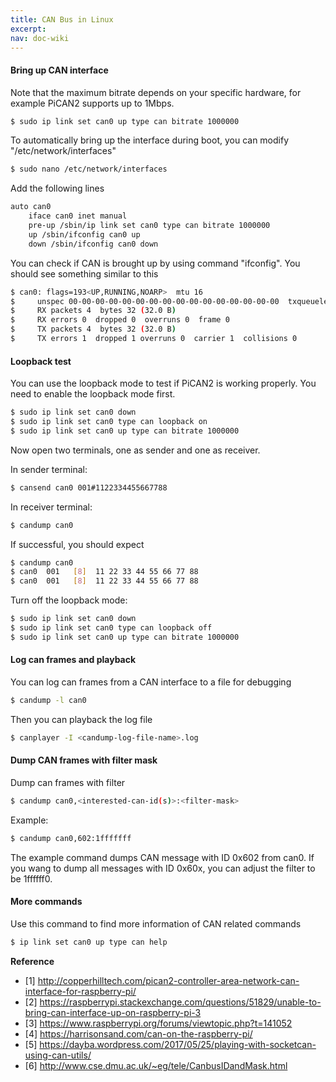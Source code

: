 ```yaml
---
title: CAN Bus in Linux
excerpt: 
nav: doc-wiki
---
```


#### Bring up CAN interface

Note that the maximum bitrate depends on your specific hardware, for example PiCAN2 supports up to 1Mbps.

```bash
$ sudo ip link set can0 up type can bitrate 1000000
```

To automatically bring up the interface during boot, you can modify "/etc/network/interfaces"

```bash
$ sudo nano /etc/network/interfaces
```

Add the following lines

```bash
auto can0
    iface can0 inet manual
    pre-up /sbin/ip link set can0 type can bitrate 1000000 
    up /sbin/ifconfig can0 up
    down /sbin/ifconfig can0 down
```

You can check if CAN is brought up by using command "ifconfig". You should see something similar to this

```bash
$ can0: flags=193<UP,RUNNING,NOARP>  mtu 16
$     unspec 00-00-00-00-00-00-00-00-00-00-00-00-00-00-00-00  txqueuelen 10  (UNSPEC)
$     RX packets 4  bytes 32 (32.0 B)
$     RX errors 0  dropped 0  overruns 0  frame 0
$     TX packets 4  bytes 32 (32.0 B)
$     TX errors 1  dropped 1 overruns 0  carrier 1  collisions 0
```

#### Loopback test

You can use the loopback mode to test if PiCAN2 is working properly. You need to enable the loopback mode first.

```bash
$ sudo ip link set can0 down
$ sudo ip link set can0 type can loopback on
$ sudo ip link set can0 up type can bitrate 1000000
```

Now open two terminals, one as sender and one as receiver.

In sender terminal:

```bash
$ cansend can0 001#1122334455667788
```

In receiver terminal:

```bash
$ candump can0
```

If successful, you should expect

```bash
$ candump can0
$ can0  001   [8]  11 22 33 44 55 66 77 88
$ can0  001   [8]  11 22 33 44 55 66 77 88
```

Turn off the loopback mode:

```bash
$ sudo ip link set can0 down
$ sudo ip link set can0 type can loopback off
$ sudo ip link set can0 up type can bitrate 1000000
```

#### Log can frames and playback

You can log can frames from a CAN interface to a file for debugging

```bash
$ candump -l can0
```

Then you can playback the log file

```bash
$ canplayer -I <candump-log-file-name>.log
```

#### Dump CAN frames with filter mask

Dump can frames with filter

```bash
$ candump can0,<interested-can-id(s)>:<filter-mask>
```

Example:

```bash
$ candump can0,602:1fffffff
```

The example command dumps CAN message with ID 0x602 from can0. If you wang to dump all messages with ID 0x60x, you can adjust the filter to be 1ffffff0.

#### More commands

Use this command to find more information of CAN related commands

```bash
$ ip link set can0 up type can help
```

**Reference**

* [1] http://copperhilltech.com/pican2-controller-area-network-can-interface-for-raspberry-pi/
* [2] https://raspberrypi.stackexchange.com/questions/51829/unable-to-bring-can-interface-up-on-raspberry-pi-3
* [3] https://www.raspberrypi.org/forums/viewtopic.php?t=141052
* [4] https://harrisonsand.com/can-on-the-raspberry-pi/
* [5] https://dayba.wordpress.com/2017/05/25/playing-with-socketcan-using-can-utils/
* [6] http://www.cse.dmu.ac.uk/~eg/tele/CanbusIDandMask.html